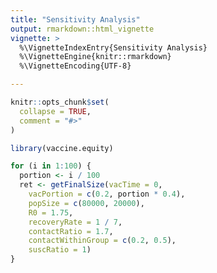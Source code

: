 ```yaml
---
title: "Sensitivity Analysis"
output: rmarkdown::html_vignette
vignette: >
  %\VignetteIndexEntry{Sensitivity Analysis}
  %\VignetteEngine{knitr::rmarkdown}
  %\VignetteEncoding{UTF-8}

---
```


```r
knitr::opts_chunk$set(
  collapse = TRUE,
  comment = "#>"
)
```

```r
library(vaccine.equity)
```

```r
for (i in 1:100) {
  portion <- i / 100
  ret <- getFinalSize(vacTime = 0,
    vacPortion = c(0.2, portion * 0.4),
    popSize = c(80000, 20000),
    R0 = 1.75,
    recoveryRate = 1 / 7,
    contactRatio = 1.7,
    contactWithinGroup = c(0.2, 0.5),
    suscRatio = 1)
}
```
